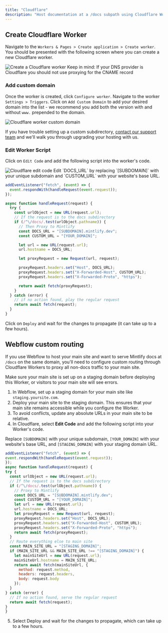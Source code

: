 ```yaml
---
title: "Cloudflare"
description: "Host documentation at a /docs subpath using Cloudflare Workers"
---
```


## Create Cloudflare Worker

Navigate to the `Workers & Pages > Create application > Create worker`. You
should be presented with the following screen where you can create a new
Cloudflare worker.

<Frame>
  <img alt="Create a Cloudflare worker" src="/images/cloudflare/worker.png" />
</Frame>

<Warning>
    Keep in mind: If your DNS provider is Cloudflare you should not use proxying for the CNAME record
</Warning>

### Add custom domain

Once the worker is created, click `Configure worker`. Navigate to the worker
`Settings > Triggers`. Click on `Add Custom Domain` to add your desired domain
into the list - we recommend you add both the version with and without `www.`
prepended to the domain.

<Frame>
  <img
    alt="Cloudflare worker custom domain"
    src="/images/cloudflare/custom-domain.png"
  />
</Frame>

If you have trouble setting up a custom subdirectory,
[contact our support team](https://mintlify.com/docs/support) and we'll walk you through
upgrading your hosting with us.

### Edit Worker Script

Click on `Edit Code` and add the following script into the worker's code.

<Frame>
  <img alt="Cloudflare edit code" src="/images/cloudflare/edit-code.png" />
</Frame>

<Tip>
  Edit `DOCS_URL` by replacing `[SUBDOMAIN]` with your unique subdomain and
  `CUSTOM_URL` with your website's base URL.
</Tip>

```javascript
addEventListener("fetch", (event) => {
  event.respondWith(handleRequest(event.request));
});

async function handleRequest(request) {
  try {
    const urlObject = new URL(request.url);
    // If the request is to the docs subdirectory
    if (/^\/docs/.test(urlObject.pathname)) {
      // Then Proxy to Mintlify
      const DOCS_URL = "[SUBDOMAIN].mintlify.dev";
      const CUSTOM_URL = "[YOUR_DOMAIN]";

      let url = new URL(request.url);
      url.hostname = DOCS_URL;

      let proxyRequest = new Request(url, request);

      proxyRequest.headers.set("Host", DOCS_URL);
      proxyRequest.headers.set("X-Forwarded-Host", CUSTOM_URL);
      proxyRequest.headers.set("X-Forwarded-Proto", "https");

      return await fetch(proxyRequest);
    }
  } catch (error) {
    // if no action found, play the regular request
    return await fetch(request);
  }
}
```

Click on `Deploy` and wait for the changes to propagate (it can take up to a few
hours).

## Webflow custom routing
If you use Webflow to host your main site and want to serve Mintlify docs at `/docs` on the same domain, you'll need to configure custom routing through Cloudflare Workers to proxy all non-docs traffic to your main site.

<Warning>
  Make sure your main site is set up on a staging domain before deploying this Worker, or visitors to your main site will see errors.
</Warning>

1. In Webflow, set up a staging domain for your main site like `staging.yoursite.com`.
2. Deploy your main site to the staging domain. This ensures that your main site remains accessible while you configure the Worker.
3. To avoid conflicts, update any absolute URLs in your main site to be relative.
4. In Cloudflare, select **Edit Code** and add the following script into your Worker's code.

  <Tip> Replace `[SUBDOMAIN]` with your unique subdomain, `[YOUR_DOMAIN]` with your website's base URL, and `[STAGING_DOMAIN]` with your staging domain URL. </Tip>

  ```javascript
  addEventListener("fetch", (event) => {
  event.respondWith(handleRequest(event.request));
  });
  async function handleRequest(request) {
  try {
    const urlObject = new URL(request.url);
    // If the request is to the docs subdirectory
    if (/^\/docs/.test(urlObject.pathname)) {
      // Proxy to Mintlify
      const DOCS_URL = "[SUBDOMAIN].mintlify.dev";
      const CUSTOM_URL = "[YOUR_DOMAIN]";
      let url = new URL(request.url);
      url.hostname = DOCS_URL;
      let proxyRequest = new Request(url, request);
      proxyRequest.headers.set("Host", DOCS_URL);
      proxyRequest.headers.set("X-Forwarded-Host", CUSTOM_URL);
      proxyRequest.headers.set("X-Forwarded-Proto", "https");
      return await fetch(proxyRequest);
    }
    // Route everything else to main site
    const MAIN_SITE_URL = "[STAGING_DOMAIN]";
    if (MAIN_SITE_URL && MAIN_SITE_URL !== "[STAGING_DOMAIN]") {
      let mainSiteUrl = new URL(request.url);
      mainSiteUrl.hostname = MAIN_SITE_URL;
      return await fetch(mainSiteUrl, {
        method: request.method,
        headers: request.headers,
        body: request.body
      });
    }
  } catch (error) {
    // If no action found, serve the regular request
    return await fetch(request);
  }
  }
  ```
5. Select Deploy and wait for the changes to propagate, which can take up to a few hours.

